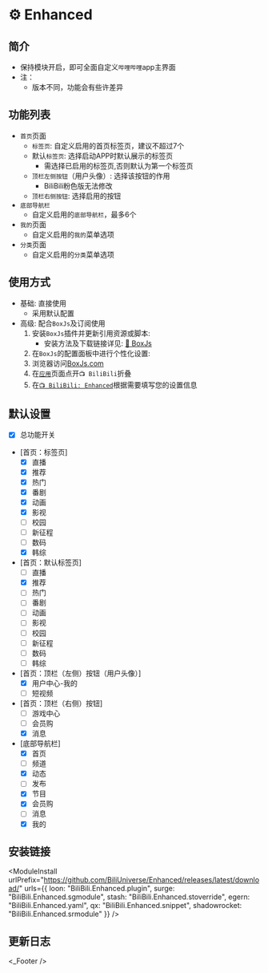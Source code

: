 
# ⚙ Enhanced

## 简介
* 保持模块开启，即可全面自定义`哔哩哔哩`app主界面
* 注：
  * 版本不同，功能会有些许差异

## 功能列表
* `首页`页面
  * `标签页`: 自定义启用的首页标签页，建议不超过7个
  * 默认`标签页`: 选择启动APP时默认展示的标签页
    * 需选择已启用的标签页,否则默认为第一个标签页
  * `顶栏左侧按钮`（用户头像）: 选择该按钮的作用
    * BiliBili粉色版无法修改
  * `顶栏右侧按钮`: 选择启用的按钮
* `底部导航栏`
  * 自定义启用的`底部导航栏`，最多6个
* `我的`页面
  * 自定义启用的`我的`菜单选项
* `分类`页面
  * 自定义启用的`分类`菜单选项

## 使用方式
* 基础: 直接使用
  * 采用默认配置
* 高级: 配合`BoxJs`及订阅使用
  1. 安装`BoxJs`插件并更新引用资源或脚本:
     * 安装方法及下载链接详见: [🧰 BoxJs](./box-js)
  2. 在`BoxJs`的配置面板中进行个性化设置:
    1. 浏览器访问[BoxJs.com](http://boxjs.com)
    2. 在[`应用`](http://boxjs.com/#/app)页面点开`📺 BiliBili`折叠
    3. 在[`📺 BiliBili: Enhanced`](http://boxjs.com/#/app/BiliBili.Enhanced)根据需要填写您的设置信息

## 默认设置
- [x] 总功能开关
- [首页：标签页]
  - [x] 直播
  - [x] 推荐
  - [x] 热门
  - [x] 番剧
  - [x] 动画
  - [x] 影视
  - [ ] 校园
  - [ ] 新征程
  - [ ] 数码
  - [x] 韩综
- [首页：默认标签页]
  - [ ] 直播
  - [x] 推荐
  - [ ] 热门
  - [ ] 番剧
  - [ ] 动画
  - [ ] 影视
  - [ ] 校园
  - [ ] 新征程
  - [ ] 数码
  - [ ] 韩综
- [首页：顶栏（左侧）按钮（用户头像）]
  - [x] 用户中心-我的
  - [ ] 短视频
- [首页：顶栏（右侧）按钮]
  - [ ] 游戏中心
  - [ ] 会员购
  - [x] 消息
- [底部导航栏]
  - [x] 首页
  - [ ] 频道
  - [x] 动态
  - [ ] 发布
  - [x] 节目
  - [x] 会员购
  - [ ] 消息
  - [x] 我的

## 安装链接
<ModuleInstall
  urlPrefix="https://github.com/BiliUniverse/Enhanced/releases/latest/download/"
  urls={{
    loon: "BiliBili.Enhanced.plugin",
    surge: "BiliBili.Enhanced.sgmodule",
    stash: "BiliBili.Enhanced.stoverride",
    egern: "BiliBili.Enhanced.yaml",
    qx: "BiliBili.Enhanced.snippet",
    shadowrocket: "BiliBili.Enhanced.srmodule"
  }}
/>

## 更新日志

<_Footer />
